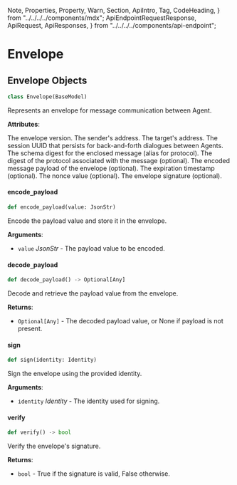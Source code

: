   Note,
  Properties,
  Property,
  Warn,
  Section,
  ApiIntro,
  Tag,
  CodeHeading,
} from "../../../../components/mdx";
  ApiEndpointRequestResponse,
  ApiRequest,
  ApiResponses,
} from "../../../../components/api-endpoint";

# Envelope

## Envelope Objects

```python
class Envelope(BaseModel)
```

Represents an envelope for message communication between Agent.

**Attributes**:

<Row>
    <Properties>
      <Property name="version" type="_int_">
                The envelope version. 
      </Property>
      <Property name="sender" type="_str_">
             The sender's address.  
      </Property>
    <Property name="target" type="_str_">
             The target's address.  
      </Property>
      <Property name="session" type="_UUID4_">
             The session UUID that persists for back-and-forth dialogues between Agents. 
      </Property>
      <Property name="schema_digest" type="_str_">
             The schema digest for the enclosed message (alias for protocol).  
      </Property>
      <Property name="protocol_digest" type="_Optional[str]_">
             The digest of the protocol associated with the message (optional).  
      </Property>
      <Property name="payload" type="_Optional[str]_">
             The encoded message payload of the envelope (optional).  
      </Property>
      <Property name="expires" type="_Optional[int]_">
             The expiration timestamp (optional).  
      </Property>
      <Property name="nonce" type="_Optional[int]_">
             The nonce value (optional). 
      </Property>
      <Property name="signature" type="_Optional[str]_">
             The envelope signature (optional).
      </Property>
    </Properties>
</Row>

#### encode`_`payload

```python
def encode_payload(value: JsonStr)
```

Encode the payload value and store it in the envelope.

**Arguments**:

- `value` _JsonStr_ - The payload value to be encoded.

#### decode`_`payload

```python
def decode_payload() -> Optional[Any]
```

Decode and retrieve the payload value from the envelope.

**Returns**:

- `Optional[Any]` - The decoded payload value, or None if payload is not present.

#### sign

```python
def sign(identity: Identity)
```

Sign the envelope using the provided identity.

**Arguments**:

- `identity` _Identity_ - The identity used for signing.

#### verify

```python
def verify() -> bool
```

Verify the envelope's signature.

**Returns**:

- `bool` - True if the signature is valid, False otherwise.
